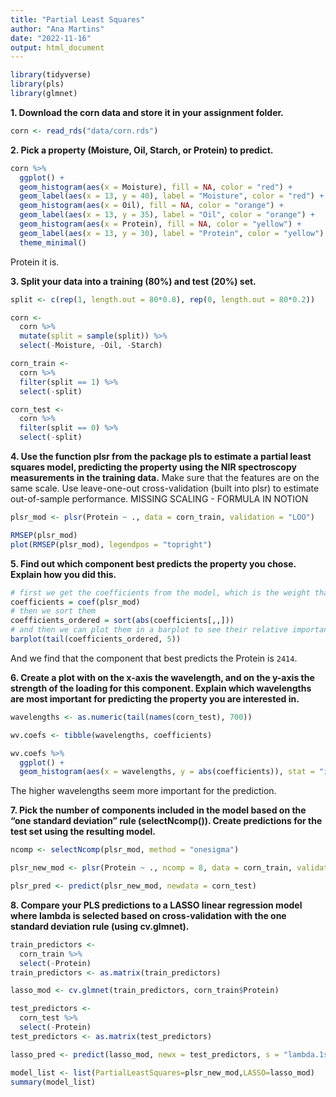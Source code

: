 ```yaml
---
title: "Partial Least Squares"
author: "Ana Martins"
date: "2022-11-16"
output: html_document
---
```


```r
library(tidyverse)
library(pls)
library(glmnet)
```


**1. Download the corn data and store it in your assignment folder.**

```r
corn <- read_rds("data/corn.rds")
```

**2. Pick a property (Moisture, Oil, Starch, or Protein) to predict.**

```r
corn %>% 
  ggplot() +
  geom_histogram(aes(x = Moisture), fill = NA, color = "red") +
  geom_label(aes(x = 13, y = 40), label = "Moisture", color = "red") +
  geom_histogram(aes(x = Oil), fill = NA, color = "orange") +
  geom_label(aes(x = 13, y = 35), label = "Oil", color = "orange") +
  geom_histogram(aes(x = Protein), fill = NA, color = "yellow") +
  geom_label(aes(x = 13, y = 30), label = "Protein", color = "yellow") +
  theme_minimal()
```

Protein it is.

**3. Split your data into a training (80%) and test (20%) set.**

```r
split <- c(rep(1, length.out = 80*0.8), rep(0, length.out = 80*0.2))

corn <-
  corn %>% 
  mutate(split = sample(split)) %>% 
  select(-Moisture, -Oil, -Starch)

corn_train <-
  corn %>% 
  filter(split == 1) %>% 
  select(-split)

corn_test <-
  corn %>% 
  filter(split == 0) %>% 
  select(-split)
```

**4. Use the function plsr from the package pls to estimate a partial least squares model, predicting the property using the NIR spectroscopy measurements in the training data.** Make sure that the features are on the same scale. Use leave-one-out cross-validation (built into plsr) to estimate out-of-sample performance.
MISSING SCALING - FORMULA IN NOTION


```r
plsr_mod <- plsr(Protein ~ ., data = corn_train, validation = "LOO")

RMSEP(plsr_mod)
plot(RMSEP(plsr_mod), legendpos = "topright")
```

**5. Find out which component best predicts the property you chose. Explain how you did this.**

```r
# first we get the coefficients from the model, which is the weight that is given to each variable
coefficients = coef(plsr_mod)
# then we sort them
coefficients_ordered = sort(abs(coefficients[,,]))
# and then we can plot them in a barplot to see their relative importances
barplot(tail(coefficients_ordered, 5))
```

And we find that the component that best predicts the Protein is `2414`.

**6. Create a plot with on the x-axis the wavelength, and on the y-axis the strength of the loading for this component. Explain which wavelengths are most important for predicting the property you are interested in.**

```r
wavelengths <- as.numeric(tail(names(corn_test), 700))

wv.coefs <- tibble(wavelengths, coefficients)

wv.coefs %>% 
  ggplot() +
  geom_histogram(aes(x = wavelengths, y = abs(coefficients)), stat = "identity")
```

The higher wavelengths seem more important for the prediction.

**7. Pick the number of components included in the model based on the “one standard deviation” rule (selectNcomp()). Create predictions for the test set using the resulting model.**

```r
ncomp <- selectNcomp(plsr_mod, method = "onesigma")

plsr_new_mod <- plsr(Protein ~ ., ncomp = 8, data = corn_train, validation = "LOO")

plsr_pred <- predict(plsr_new_mod, newdata = corn_test)
```

**8. Compare your PLS predictions to a LASSO linear regression model where lambda is selected based on cross-validation with the one standard deviation rule (using cv.glmnet).**

```r
train_predictors <-
  corn_train %>%
  select(-Protein)
train_predictors <- as.matrix(train_predictors)

lasso_mod <- cv.glmnet(train_predictors, corn_train$Protein)

test_predictors <-
  corn_test %>%
  select(-Protein)
test_predictors <- as.matrix(test_predictors)

lasso_pred <- predict(lasso_mod, newx = test_predictors, s = "lambda.1se")

model_list <- list(PartialLeastSquares=plsr_new_mod,LASSO=lasso_mod)
summary(model_list)
```

